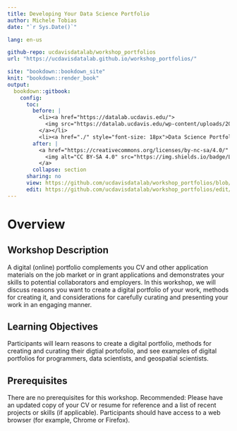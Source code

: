 ```yaml
---
title: Developing Your Data Science Portfolio
author: Michele Tobias
date: "`r Sys.Date()`"

lang: en-us

github-repo: ucdavisdatalab/workshop_portfolios
url: "https://ucdavisdatalab.github.io/workshop_portfolios/"

site: "bookdown::bookdown_site"
knit: "bookdown::render_book"
output:
  bookdown::gitbook:
    config:
      toc:
        before: |
          <li><a href="https://datalab.ucdavis.edu/">
            <img src="https://datalab.ucdavis.edu/wp-content/uploads/2019/07/datalab-logo-full-color-rgb-1.png" style="height: 100%; width: 100%; object-fit: contain" />
          </a></li>
          <li><a href="./" style="font-size: 18px">Data Science Portfolio</a></li>
        after: |
          <a href="https://creativecommons.org/licenses/by-nc-sa/4.0/" target="_blank">
            <img alt="CC BY-SA 4.0" src="https://img.shields.io/badge/License-CC%20BY--NC--SA%204.0-lightgrey.svg" style="float: right; padding-right: 10px;" />
          </a>
        collapse: section
      sharing: no
      view: https://github.com/ucdavisdatalab/workshop_portfolios/blob/master/%s
      edit: https://github.com/ucdavisdatalab/workshop_portfolios/edit/master/%s
---
```


# Overview {-}

## Workshop Description
A digital (online) portfolio complements you CV and other application materials on the job market or in grant applications and demonstrates your skills to potential collaborators and employers.  In this workshop, we will discuss reasons you want to create a digital portfolio of your work, methods for creating it, and considerations for carefully curating and presenting your work in an engaging manner.	

## Learning Objectives
Participants will learn reasons to create a digital portfolio, methods for creating and curating their digtial portofolio, and see examples of digital portfolios for programmers, data scientists, and geospatial scientists.	

## Prerequisites
There are no prerequisites for this workshop. Recommended: Please have an updated copy of your CV or resume for reference and a list of recent projects or skills (if applicable). Participants should have access to a web browser (for example, Chrome or Firefox).
